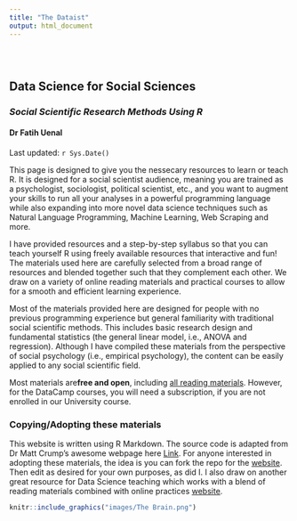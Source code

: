 ```yaml
---
title: "The Dataist"
output: html_document
---
```


<style type="text/css">
.title {
  display: none;
}

#getting-started img {
  margin-right: 10px;
}

</style>

<div class="row" style="padding-top: 30px;">
<div class="col-sm-6">

# **Data Science for Social Sciences**
### *Social Scientific Research Methods Using R* {style="padding-top: 0px;"}

#### Dr Fatih Uenal
Last updated: `r Sys.Date()`


This page is designed to give you the nessecary resources to learn or teach R. It is designed for a social scientist audience, meaning you are trained as a psychologist, sociologist, political scientist, etc., and you want to augment your skills to run all your analyses in a powerful programming language while also expanding into more novel data science techniques such as Natural Language Programming, Machine Learning, Web Scraping and more.

I have provided resources and a step-by-step syllabus so that you can teach yourself R using freely available resources that interactive and fun! The materials used here are carefully selected from a broad range of resources and blended together such that they complement each other. We draw on a variety of online reading materials and practical courses to allow for a smooth and efficient learning experience.

Most of the materials provided here are designed for people with no previous programming experience but general familiarity with traditional social scientific methods.  This includes basic research design and fundamental statistics (the general linear model, i.e., ANOVA and regression).  Although I have compiled these materials from the perspective of social psychology (i.e., empirical psychology), the content can be easily applied to any social scientific field. 


Most materials are**free and open**, including [all reading materials](https://fuenal.github.io/dataism/Resources.html). However, for the DataCamp courses, you will need a subscription, if you are not enrolled in our University course.

### Copying/Adopting these materials

This website is written using R Markdown. The source code is adapted from Dr Matt Crump's awesome webpage here [Link](https://github.com/CrumpLab/psyc3400).  For anyone interested in adopting these materials, the idea is you can fork the repo for the [website](https://github.com/CrumpLab/psyc3400). Then edit as desired for your own purposes, as did I. I also draw on another great resource for Data Science teaching which works with a blend of reading materials combined with online practices [website](http://datascience.tntlab.org/).

</div>
<div class="col-sm-6">

<a href="https://fuenal.github.io/dataism/Lectures.html">
```r
knitr::include_graphics("images/The Brain.png")
```
</a>


</div>
</div>
